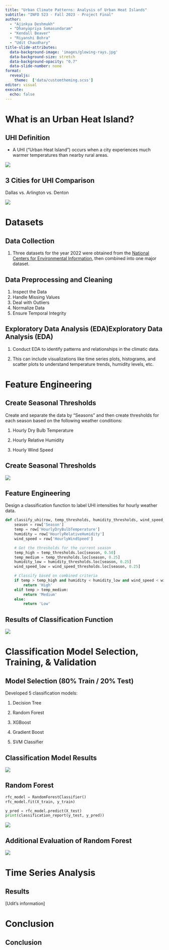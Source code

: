 ```yaml
---
title: "Urban Climate Patterns: Analysis of Urban Heat Islands"
subtitle: "INFO 523 - Fall 2023 - Project Final"
author: 
  - "Ajinkya Deshmukh"
  - "Dhanyapriya Somasundaram"
  - "Kendall Beaver"
  - "Riyanshi Bohra"
  - "Udit Chaudhary"
title-slide-attributes:
  data-background-image: 'images/glowing-rays.jpg'
  data-background-size: stretch
  data-background-opacity: "0.7"
  data-slide-number: none
format:
  revealjs:
    theme:  ['data/customtheming.scss']
editor: visual
execute:
  echo: false
---
```


# **What is an Urban Heat Island?**

## **UHI Definition**

-   A UHI ("Urban Heat Island") occurs when a city experiences much warmer temperatures than nearby rural areas.

![](images/urband_heat_island.jpg){fig-align="center"}

## **3 Cities for UHI Comparison**

Dallas vs. Arlington vs. Denton

![](images/google_maps_dallas_metro.png){fig-align="center"}

# **Datasets**

## **Data Collection**

1.  Three datasets for the year 2022 were obtained from the [National Centers for Environmental Information](https://www.ncei.noaa.gov/access/search/data-search/local-climatological-data?pageNum=1&bbox=32.843,-97.215,32.629,-97.001), then combined into one major dataset.

## Data Preprocessing and Cleaning

1.  Inspect the Data
2.  Handle Missing Values
3.  Deal with Outliers
4.  Normalize Data
5.  Ensure Temporal Integrity

## Exploratory Data Analysis (EDA)Exploratory Data Analysis (EDA)

1.  Conduct EDA to identify patterns and relationships in the climatic data.

2.  This can include visualizations like time series plots, histograms, and scatter plots to understand temperature trends, humidity levels, etc.

# Feature Engineering

## Create Seasonal Thresholds

Create and separate the data by "Seasons" and then create thresholds for each season based on the following weather conditions:

1.  Hourly Dry Bulb Temperature

2.  Hourly Relative Humidity

3.  Hourly Wind Speed

## Create Seasonal Thresholds

![](images/dallas_season_quartiles.png){fig-align="center"}

## Feature Engineering

Design a classification function to label UHI intensities for hourly weather data.

``` python
def classify_uhi(row, temp_thresholds, humidity_thresholds, wind_speed_thresholds):
    season = row['Season']
    temp = row['HourlyDryBulbTemperature']
    humidity = row['HourlyRelativeHumidity']
    wind_speed = row['HourlyWindSpeed']

    # Get the thresholds for the current season
    temp_high = temp_thresholds.loc[season, 0.50]
    temp_medium = temp_thresholds.loc[season, 0.25]
    humidity_low = humidity_thresholds.loc[season, 0.25]
    wind_speed_low = wind_speed_thresholds.loc[season, 0.25]

    # Classify based on combined criteria
    if temp > temp_high and humidity < humidity_low and wind_speed < wind_speed_low:
        return 'High'
    elif temp > temp_medium:
        return 'Medium'
    else:
        return 'Low'
```

## Results of Classification Function

![](images/UHI_intensities.png){fig-align="center"}

# Classification Model Selection, Training, & Validation

## Model Selection (80% Train / 20% Test)

Developed 5 classification models:

1.  Decision Tree

2.  Random Forest

3.  XGBoost

4.  Gradient Boost

5.  SVM Classifier

## Classification Model Results

![](images/classification_model_comparison.png){fig-align="center"}

## Random Forest

``` python
rfc_model = RandomForestClassifier()
rfc_model.fit(X_train, y_train)

y_pred = rfc_model.predict(X_test)
print(classification_report(y_test, y_pred))
```

![](images/random_forest.png){fig-align="center"}

## Additional Evaluation of Random Forest

![](images/features_importance_RF.png){fig-align="center"}

# Time Series Analysis

## Results

\[Udit's information\]

# Conclusion

## Conclusion
